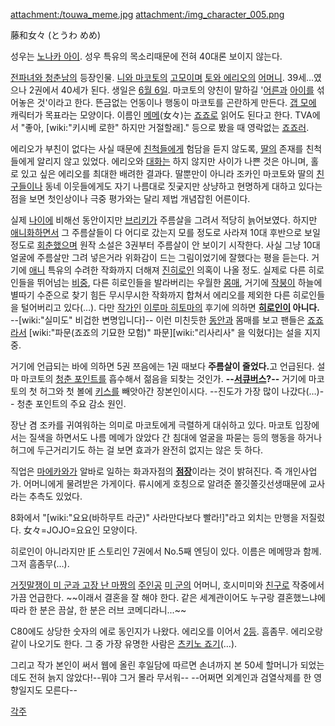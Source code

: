 attachment:/touwa_meme.jpg
attachment:/img_character_005.png

藤和女々 (とうわ めめ)

성우는 [[노나카 아이]]. 성우 특유의 목소리때문에 전혀 40대론 보이지 않는다.

[[전파녀와 청춘남]]의 등장인물. [[니와 마코토]]의 [[고모]]이며 [[토와 에리오]]의 [[어머니]]. 39세…였으나 2권에서 40세가 된다. 생일은 [[6월 6일]]. 마코토의 양친이 말하길 '[[어른]]과 [[아이]]를 섞어놓은 것'이라고 한다. 뜬금없는 언동이나 행동이 마코토를 곤란하게 만든다. [[갭 모에]] 캐릭터가 목표라는 모양이다. 이름인 [[메메]](女々)는 [[죠죠]]로 읽어도 된다고 한다. TVA에서 "좋아, [wiki:"키시베 로한" 하지만 거절할래]." 등으로 봤을 때 영락없는 [[죠죠러]].

에리오가 부친이 없다는 사실 때문에 [[친척]]들에게 험담을 듣지 않도록, [[딸]]의 존재를 친척들에게 알리지 않고 있었다. 에리오와 [[대화]]는 하지 않지만 사이가 나쁜 것은 아니며, 홀로 있고 싶은 에리오를 최대한 배려한 결과다. 딸뿐만이 아니라 조카인 마코토와 딸의 [[친구]]들이나 동네 이웃들에게도 자기 나름대로 짓궂지만 상냥하고 현명하게 대하고 있다는 점을 보면 첫인상이나 극중 평가와는 달리 제법 개념잡힌 어른이다.

실제 [[나이]]에 비해선 동안이지만 [[브리키]]가 주름살을 그려서 적당히 늙어보였다. 하지만 [[애니화]]하면서 그 주름살들이 다 어디로 갔는지 모를 정도로 사라져 10대 후반으로 보일 정도로 [[회춘]]했으며 원작 소설은 3권부터 주름살이 안 보이기 시작한다. 사실 그냥 10대 얼굴에 주름살만 그려 넣은거라 위화감이 드는 그림이었기에 잘했다는 평을 듣는다. 거기에 [[애니]] 특유의 수려한 작화까지 더해져 [[진히로인]] 의혹이 나올 정도. 실제로 다른 히로인들을 뛰어넘는 [[비중]], 다른 히로인들을 발라버리는 우월한 [[몸매]], 거기에 [[작붕]]이 하늘에 별따기 수준으로 찾기 힘든 무시무시한 작화까지 합쳐서 에리오를 제외한 다른 히로인들을 털어버리고 있다(…). 다만 [[작가]]인 [[이루마 히토마]]의 후기에 의하면 '''[[히로인]]이 아니다.''' --[wiki:"실미도" 비겁한 변명입니다]-- 이런 미친듯한 [[동안]]과 몸매를 보고 팬들은 [[죠죠]]라서 [wiki:"파문(죠죠의 기묘한 모험)" 파문][wiki:"리사리사" 을 익혔다]는 설을 지지중.

거기에 언급되는 바에 의하면 5권 쯔음에는 1권 때보다 '''주름살이 줄었다.'''고 언급된다. 설마 마코토의 [[청춘 포인트]]를 흡수해서 젊음을 되찾는 것인가. '''--[[서큐버스]]?--''' 거기에 마코토의 첫 허그와 첫 볼에 [[키스]]를 빼앗아간 장본인이시다. --진도가 가장 많이 나갔다(…)-- 청춘 포인트의 주요 감소 원인.

장난 겸 조카를 귀여워하는 의미로 마코토에게 극렬하게 대쉬하고 있다. 마코토 입장에서는 질색을 하면서도 나름 메메가 앉았다 간 침대에 얼굴을 파묻는 등의 행동을 하거나 허그에 두근거리기도 하는 걸 보면 효과가 완전히 없지는 않은 듯 하다. 

직업은 [[마에카와]]가 알바로 일하는 화과자점의 '''[[점장]]'''이라는 것이 밝혀진다. 즉 개인사업가. 어머니에게 물려받은 가게이다. 류시에게 호칭으로 알려준 쫄깃쫄깃선생때문에 교사라는 추측도 있었다.

8화에서 "[wiki:"요요(바하무트 라군)" 사라만다보다 빨라!]"라고 외치는 만행을 저질렀다. 女々=JOJO=요요인 모양이다.

히로인이 아니라지만 [[IF]] 스토리인 7권에서 No.5째 엔딩이 있다. 이름은 메메땅과 함께. 그저 흠좀무(…).

[[거짓말쟁이 미 군과 고장 난 마짱]]의 [[주인공]] [[미 군]]의 어머니, 호시미미와 [[친구]]로 작중에서 가끔 언급한다. ~~이래서 결혼을 잘 해야 한다. 같은 세계관이어도 누구랑 결혼했느냐에 따라 한 분은 끔살, 한 분은 러브 코메디라니...~~

C80에도 상당한 숫자의 에로 동인지가 나왔다. 에리오를 이어서 [[2등]]. 흠좀무. 에리오랑 같이 나오기도 한다. 그 중 가장 유명한 사람은 [[츠키노 죠기]](…).

그리고 작가 본인이 써서 웹에 올린 후일담에 따르면 손녀까지 본 50세 할머니가 되었는데도 전혀 늙지 않았다!--뭐야 그거 몰라 무서워--
--어쩌면 외계인과 검열삭제를 한 영향일지도 모른다--

[[각주]]
